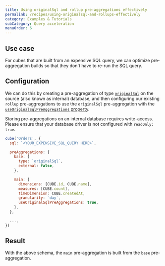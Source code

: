```yaml
---
title: Using originalSql and rollup pre-aggregations effectively
permalink: /recipes/using-originalsql-and-rollups-effectively
category: Examples & Tutorials
subCategory: Query acceleration
menuOrder: 6
---
```


## Use case

For cubes that are built from an expensive SQL query, we can optimize
pre-aggregation builds so that they don't have to re-run the SQL query.

## Configuration

We can do this by creating a pre-aggregation of type
[`originalSql`][ref-schema-ref-preaggs-type-origsql] on the source (also known
as internal) database, and then configuring our existing `rollup`
pre-aggregations to use the `originalSql` pre-aggregation with the
[`useOriginalSqlPreAggregations` property][ref-schema-ref-preaggs-use-origsql].

<WarningBox>

Storing pre-aggregations on an internal database requires write-access. Please
ensure that your database driver is not configured with `readOnly: true`.

</WarningBox>

```javascript
cube('Orders', {
  sql: `<YOUR_EXPENSIVE_SQL_QUERY HERE>`,

  preAggregations: {
    base: {
      type: `originalSql`,
      external: false,
    },

    main: {
      dimensions: [CUBE.id, CUBE.name],
      measures: [CUBE.count],
      timeDimension: CUBE.createdAt,
      granularity: `day`,
      useOriginalSqlPreAggregations: true,
    },
  },

  ...,
})
```

## Result

With the above schema, the `main` pre-aggregation is built from the `base`
pre-aggregation.

[ref-schema-ref-preaggs-type-origsql]:
  /schema/reference/pre-aggregations#parameters-type-originalsql
[ref-schema-ref-preaggs-use-origsql]:
  https://cube.dev/docs/schema/reference/pre-aggregations#use-original-sql-pre-aggregations
